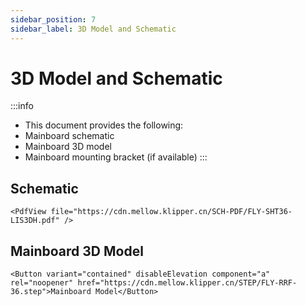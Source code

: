 ```yaml
---
sidebar_position: 7
sidebar_label: 3D Model and Schematic
---
```


# 3D Model and Schematic

:::info
* This document provides the following:
* Mainboard schematic
* Mainboard 3D model
* Mainboard mounting bracket (if available)
:::

## Schematic

    <PdfView file="https://cdn.mellow.klipper.cn/SCH-PDF/FLY-SHT36-LIS3DH.pdf" />

## Mainboard 3D Model

    <Button variant="contained" disableElevation component="a" rel="noopener" href="https://cdn.mellow.klipper.cn/STEP/FLY-RRF-36.step">Mainboard Model</Button>
